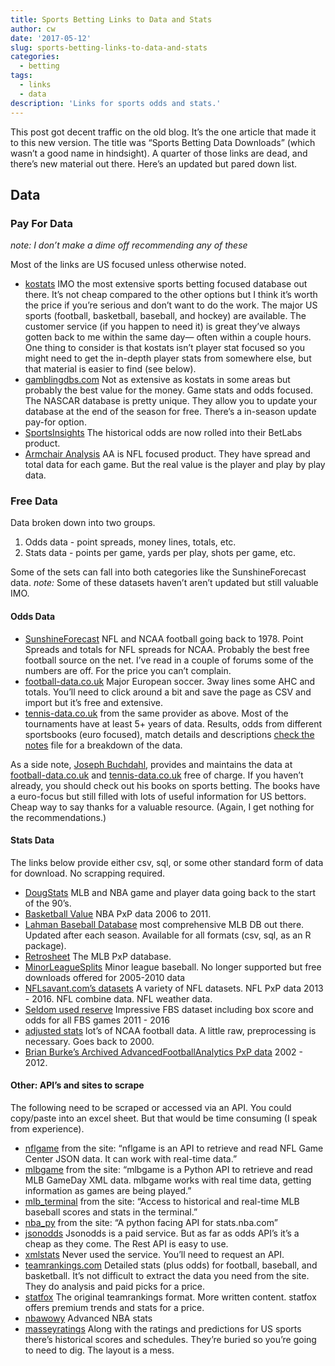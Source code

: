 ```yaml
---
title: Sports Betting Links to Data and Stats
author: cw
date: '2017-05-12'
slug: sports-betting-links-to-data-and-stats
categories:
  - betting
tags:
  - links
  - data
description: 'Links for sports odds and stats.'
---
```


This post got decent traffic on the old blog. It's the one article that made it to this new version. The title was “Sports Betting Data Downloads” (which wasn’t a good name in hindsight). A quarter of those links are dead, and there’s new material out there. Here's an updated but pared down list.

## Data

### Pay For Data

*note: I don’t make a dime off recommending any of these*

Most of the links are US focused unless otherwise noted.

+ [kostats](http://www.kostats.com) IMO the most extensive sports betting focused database out there. It’s not cheap compared to the other options but I think it’s worth the price if you’re serious and don’t want to do the work. The major US sports (football, basketball, baseball, and hockey) are available. The customer service (if you happen to need it) is great they’ve always gotten back to me within the same day— often within a couple hours. One thing to consider is that kostats isn’t player stat focused so you might need to get the in-depth player stats from somewhere else, but that material is easier to find (see below).
+ [gamblingdbs.com](http://www.gamblingdbs.com) Not as extensive as kostats in some areas but probably the best value for the money. Game stats and odds focused. The NASCAR database is pretty unique. They allow you to update your database at the end of the season for free. There's a in-season update pay-for option.
+ [SportsInsights](https://www.sportsinsights.com/sports-betting-systems/historical-betting-odds-sports-data) The historical odds are now rolled into their BetLabs product.
+ [Armchair Analysis](http://www.armchairanalysis.com) AA is NFL focused product. They have spread and total data for each game. But the real value is the player and play by play data.

### Free Data

Data broken down into two groups.

1. Odds data  - point spreads, money lines, totals, etc.
2. Stats data - points per game, yards per play, shots per game, etc.

Some of the sets can fall into both categories like the SunshineForecast data.
*note:* Some of these datasets haven’t aren't updated but still valuable IMO.

#### Odds Data

* [SunshineForecast](http://www.repole.com/sun4cast/data.html) NFL and NCAA football going back to 1978. Point Spreads and totals for NFL spreads for NCAA. Probably the best free football source on the net. I’ve read in a couple of forums some of the numbers are off. For the price you can’t complain.
* [football-data.co.uk](http://football-data.co.uk/data.php) Major European soccer. 3way lines some AHC and totals. You'll need to click around a bit and save the page as CSV and import but it's free and extensive. 
* [tennis-data.co.uk](http://www.tennis-data.co.uk/data.php) from the same provider as above. Most of the tournaments have at least 5+ years of data. Results, odds from different sportsbooks (euro focused), match details and descriptions [check the notes](http://www.tennis-data.co.uk/notes.txt) file for a breakdown of the data. 

As a side note, [Joseph Buchdahl](http://12xpert.co.uk), provides and maintains the data at [football-data.co.uk](http://football-data.co.uk/data.php) and [tennis-data.co.uk](http://www.tennis-data.co.uk/data.php) free of charge. If you haven't already, you should check out his books on sports betting. The books have a euro-focus but still filled with lots of useful information for US bettors. Cheap way to say thanks for a valuable resource. (Again, I get nothing for the recommendations.)

#### Stats Data

The links below provide either csv, sql, or some other standard form of data for download. No scrapping required.

* [DougStats](http://www.dougstats.com) MLB and NBA game and player data going back to the start of the 90's.
* [Basketball Value]([11](#): http://basketballvalue.com/downloads.php) NBA PxP data 2006 to 2011.
* [Lahman Baseball Database](http://www.seanlahman.com/baseball-archive/statistics/) most comprehensive MLB DB out there. Updated after each season. Available for all formats (csv, sql, as an R package).
* [Retrosheet](http://www.retrosheet.org/) The MLB PxP database.
* [MinorLeagueSplits](http://www.minorleaguesplits.com/x_milb/) Minor league baseball. No longer supported but free downloads offered for 2005-2010 data 
* [NFLsavant.com’s datasets](http://www.nflsavant.com/about.php) A variety of NFL datasets. NFL PxP data 2013 - 2016. NFL combine data. NFL weather data.
* [Seldom used reserve](http://www.seldomusedreserve.com/?page_id=8805) Impressive FBS dataset including box score and odds for all FBS games 2011 - 2016
* [adjusted stats](http://www.adjustedstats.com/ratings-stats/) lot’s of NCAA football data. A little raw, preprocessing is necessary. Goes back to 2000.
* [Brian Burke’s Archived AdvancedFootballAnalytics PxP data](http://archive.advancedfootballanalytics.com/2010/04/play-by-play-data.html) 2002 - 2012.

#### Other: API's and sites to scrape

The following need to be scraped or accessed via an API. You could copy/paste into an excel sheet. But that would be time consuming (I speak from experience).

+ [nflgame](http://pdoc.burntsushi.net/nflgame) from the site: "nflgame is an API to retrieve and read NFL Game Center JSON data. It can work with real-time data." 
+ [mlbgame](http://panz.io/mlbgame/) from the site: "mlbgame is a Python API to retrieve and read MLB GameDay XML data. mlbgame works with real time data, getting information as games are being played."
+ [mlb_terminal](https://github.com/slnovak/mlb_terminal) from the site: "Access to historical and real-time MLB baseball scores and stats in the terminal."
+ [nba_py](https://github.com/seemethere/nba_py) from the site: "A python facing API for stats.nba.com"
+ [jsonodds](https://jsonodds.com) Jsonodds is a paid service. But as far as odds API's it's a cheap as they come. The Rest API is easy to use.
+ [xmlstats](https://erikberg.com/api) Never used the service. You'll need to request an API.
+ [teamrankings.com](https://www.teamrankings.com) Detailed stats (plus odds) for football, baseball, and basketball. It's not difficult to extract the data you need from the site. They do analysis and paid picks for a price.
+ [statfox](http://statfox.com) The original teamrankings format. More written content. statfox offers premium trends and stats for a price.
+ [nbawowy](http://nbawowy.com) Advanced NBA stats
+ [masseyratings](http://www.masseyratings.com/index.htm) Along with the ratings and predictions for US sports there's historical scores and schedules. They're buried so you're going to need to dig. The layout is a mess.


